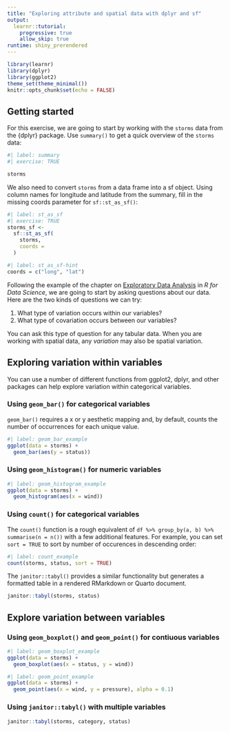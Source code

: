 ```yaml
---
title: "Exploring attribute and spatial data with dplyr and sf"
output:
  learnr::tutorial:
    progressive: true
    allow_skip: true
runtime: shiny_prerendered
---
```


```r
library(learnr)
library(dplyr)
library(ggplot2)
theme_set(theme_minimal())
knitr::opts_chunk$set(echo = FALSE)
```

## Getting started

For this exercise, we are going to start by working with the `storms` data from the {dplyr} package. Use `summary()` to get a quick overview of the `storms` data:

```r
#| label: summary
#| exercise: TRUE

storms
```

We also need to convert `storms` from a data frame into a sf object. Using column names for longitude and latitude from the summary, fill in the missing coords parameter for `sf::st_as_sf()`:

```r
#| label: st_as_sf
#| exercise: TRUE
storms_sf <-
  sf::st_as_sf(
    storms,
    coords = 
  )
```

```r
#| label: st_as_sf-hint
coords = c("long", "lat")
```

Following the example of the chapter on [Exploratory Data Analysis](https://r4ds.had.co.nz/exploratory-data-analysis.html) in _R for Data Science_, we are going to start by asking questions about our data. Here are the two kinds of questions we can try:

1. What type of variation occurs within our variables?
2.  What type of covariation occurs between our variables?

You can ask this type of question for any tabular data. When you are working with spatial data, any *variation* may also be spatial variation.

## Exploring variation within variables

You can use a number of different functions from ggplot2, dplyr, and other packages can help explore variation within categorical variables.

### Using `geom_bar()` for categorical variables

`geom_bar()` requires a x or y aesthetic mapping and, by default, counts the number of occurrences for each unique value.

```r
#| label: geom_bar_example
ggplot(data = storms) +
  geom_bar(aes(y = status))
```

### Using `geom_histogram()` for numeric variables

```r
#| label: geom_histogram_example
ggplot(data = storms) +
  geom_histogram(aes(x = wind))
```

### Using `count()` for categorical variables

The `count()` function is a rough equivalent of `df %>% group_by(a, b) %>% summarise(n = n())` with a few additional features. For example, you can set `sort = TRUE` to sort by number of occurences in descending order:

```r
#| label: count_example
count(storms, status, sort = TRUE)
```

The `janitor::tabyl()` provides a similar functionality but generates a formatted table in a rendered RMarkdown or Quarto document. 

```r
janitor::tabyl(storms, status)
```

## Explore variation between variables

### Using `geom_boxplot()` and `geom_point()` for contiuous variables

```r
#| label: geom_boxplot_example
ggplot(data = storms) +
  geom_boxplot(aes(x = status, y = wind))
```

```r
#| label: geom_point_example
ggplot(data = storms) +
  geom_point(aes(x = wind, y = pressure), alpha = 0.1)
```

### Using `janitor::tabyl()` with multiple variables

```r
janitor::tabyl(storms, category, status)
```
